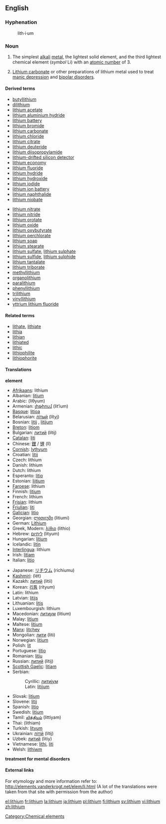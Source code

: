 {{see|Lithium}}
==English==
{{elements|Li|helium|He|beryllium|Be}}
===Hyphenation===
:lith&middot;i&middot;um

=== Noun ===
{{en-noun-unc}}
{{wikipedia}}

# The simplest [[alkali]] [[metal]], the lightest solid element, and the third lightest chemical element (''symbol'' Li) with an [[atomic number]] of 3.
#{{medicine}} [[lithium carbonate|Lithium carbonate]] or other preparations of lithium metal used to treat [[manic depression]] and [[bipolar disorder]]s.

====Derived terms====
{{top2}}
*[[butyllithium]]
*[[dilithium]]
*[[lithium acetate]]
*[[lithium aluminium hydride]]
*[[lithium battery]]
*[[lithium bromide]]
*[[lithium carbonate]]
*[[lithium chloride]]
*[[lithium citrate]]
*[[lithium deuteride]]
*[[lithium diisopropylamide]]
*[[lithium-drifted silicon detector]]
*[[lithium economy]]
*[[lithium fluoride]]
*[[lithium hydride]]
*[[lithium hydroxide]]
*[[lithium iodide]]
*[[lithium ion battery]]
*[[lithium naphthalide]]
*[[lithium niobate]]
{{mid2}}
*[[lithium nitrate]]
*[[lithium nitride]]
*[[lithium orotate]]
*[[lithium oxide]]
*[[lithium oxybutyrate]]
*[[lithium perchlorate]]
*[[lithium soap]]
*[[lithium stearate]]
*[[lithium sulfate]], [[lithium sulphate]]
*[[lithium sulfide]], [[lithium sulphide]]
*[[lithium tantalate]]
*[[lithium triborate]]
*[[methyllithium]]
*[[organolithium]]
*[[paralithium]]
*[[phenyllithium]]
*[[trilithium]]
*[[vinyllithium]]
*[[yttrium lithium fluoride]]
{{bottom}}

====Related terms====
*[[lithate]], [[lithiate]]
*[[lithia]]
*[[lithian]]
*[[lithiated]]
*[[lithic]]
*[[lithiophilite]]
*[[lithiophorite]]

==== Translations ====
'''element'''
{{top}}
*[[Afrikaans]]: lithium
*Albanian: [[litium]]
*Arabic: {{ARchar|[[ليثيوم]]}} (líθyum) {{m}}
*Armenian: [[լիթիում]] (lit‘ium)
*[[Basque]]: [[litioa]]
*Belarusian: [[лiтый]] (lítyj) {{m}}
*Bosnian: [[litij#Bosnian|litij]] {{m}}, [[litijum#Bosnian|litijum]] {{m}}
*[[Breton]]: [[litiom]]
*Bulgarian: [[литий]] (lítij) {{m}}
*[[Catalan]]: [[liti]] {{m}}
*Chinese: [[鋰]] / [[锂]] (lǐ)
*[[Cornish]]: [[lythyum]]
*Croatian: [[litij#Croatian|litij]] {{m}}
*Czech: lithium
*Danish: lithium
*Dutch: lithium {{n}}
*Esperanto: [[litio]]
*Estonian: [[liitium]]
*[[Faroese]]: lithium
*Finnish: [[litium]]
*French: lithium {{m}}
*[[Frisian]]: lithium
*[[Friulian]]: [[liti]]
*[[Galician]]: [[litio]]
*Georgian: [[ლითიუმი]] (litiumi)
*German: [[Lithium]] {{n}}
*Greek, Modern: [[λίθιο]] (líthio) {{n}}
*Hebrew: [[ליתיום]] (lityum)
*Hungarian: [[lítium]]
*Icelandic: [[litín]]
*[[Interlingua]]: lithium
*Irish: [[litiam]]
*Italian: [[litio]] {{m}}
{{mid}}
*Japanese: [[リチウム]] (richiumu)
*[[Kashmiri]]: (lët)
*Kazakh: [[литий]] (litii)
*Korean: [[리튬]] (rityum)
*Latin: lithium
*Latvian: [[litijs]]
*Lithuanian: [[litis]]
*Luxembourgish: lithium
*Macedonian: [[литиум]] (litium)
*Malay: [[litium]]
*Maltese: [[litjum]]
*[[Manx]]: [[litçhey]]
*Mongolian: [[лити]] (liti)
*Norwegian: [[litium]]
*Polish: [[lit]] {{m}}
*Portuguese: [[lítio]] {{m}}
*Romanian: [[litiu]] {{n}}
*Russian: [[литий]] (lítij) {{m}}
*[[Scottish Gaelic]]: [[litiam]]
*Serbian:
*:Cyrillic: [[литиjум#Serbian|литиjум]] {{m}}
*:Latin: [[litijum#Serbian|litijum]] {{m}}
*Slovak: [[litium]]
*Slovene: [[litij]]
*Spanish: [[litio]] {{m}}
*Swedish: [[litium]] {{n}}
*Tamil: [[லித்தியம்]] (littiyam)
*Thai: {{THchar|[[ลิเทียม]]}} (lithiam)
*Turkish: [[lityum]]
*Ukrainian: [[лiтiй]] (lítij) {{m}}
*Uzbek: [[литий]] (litiy)
*Vietnamese: [[lithi]], [[liti]]
*Welsh: [[lithiwm]]
{{bottom}}

'''treatment for mental disorders'''
{{top}}
{{mid}}
{{bottom}}

====External links====
For etymology and more information refer to:
http://elements.vanderkrogt.net/elem/li.html
(A lot of the translations were taken from that site with permission from the author)

[[Category:Chemical elements]]

[[el:lithium]]
[[fr:lithium]]
[[la:lithium]]
[[ja:lithium]]
[[pl:lithium]]
[[fi:lithium]]
[[sv:lithium]]
[[vi:lithium]]
[[zh:lithium]]